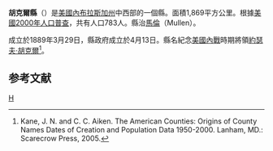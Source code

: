 {{noteTA
|T=zh-hans:胡克尔县 (内布拉斯加州);zh-hk:胡克爾縣 (內布拉斯加州);zh-tw:胡克爾郡 (內布拉斯加州);
}}
{{Infobox U.S. County|
 county  = 胡克爾縣|
 state = 內布拉斯加州 |
 en county  = Hooker County|
 en state = Nebraska |
 founded = ''Information needed''|
 seat wl = Mullen |
 largest city wl = Mullen |
 area_total_sq_mi =722 |
 area_land_sq_mi  =721 |
 area_water_sq_mi =0 |
 area percentage = 0.05% |
 census yr = 2000|
 pop = 783 |
 density_km2 =0 |
 web = www.co.hooker.ne.us|
|}}
'''胡克爾縣'''（{{lang-en|Hooker County}}）是[[美國|美國]][[內布拉斯加州|內布拉斯加州]]中西部的一個縣。面積1,869平方公里。根據[[美國2000年人口普查|美國2000年人口普查]]，共有人口783人。縣治[[馬倫_(內布拉斯加州)|馬倫]]（Mullen）。

成立於1889年3月29日，縣政府成立於4月13日。縣名紀念[[美國內戰|美國內戰]]時期將領[[約瑟夫·胡克爾|約瑟夫·胡克爾]]<ref>Kane, J. N. and C. C. Aiken. The American Counties: Origins of County Names Dates of Creation and Population Data 1950-2000. Lanham, MD.: Scarecrow Press, 2005.</ref>。

==参考文献==
<div class="references-small">
<references />
</div>

{{內布拉斯加州}}

[[Category:内布拉斯加州行政区划|H]]